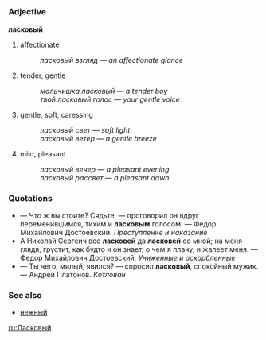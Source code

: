 =={{ru}}==
===Adjective===
'''ла́сковый'''
# affectionate
#: ''ласковый взгляд'' &mdash; ''an affectionate glance''
# tender, gentle
#: ''мальчишка ласковый'' &mdash; ''a tender boy''
#: '' твой ласковый голос'' &mdash; ''your gentle voice''
# gentle, soft, caressing
#: ''ласковый свет'' &mdash; ''soft light''
#: ''ласковый ветер'' &mdash; ''a gentle breeze''
# mild, pleasant
#: ''ласковый вечер'' &mdash; ''a pleasant evening''
#: ''ласковый рассвет'' &mdash; ''a pleasant dawn''
===Quotations===
* &mdash;  Что ж вы стоите? Сядьте, &mdash; проговорил он вдруг переменившимся,  тихим и '''ласковым''' голосом. &mdash;  Федор Михайлович Достоевский. ''Преступление и наказание''
* А Николай Сергеич все '''ласковей''' да '''ласковей''' со мной; на меня глядя,  грустит, как будто и он знает, о чем я плачу, и жалеет меня. &mdash; Федор Михайлович Достоевский, ''Униженные и оскорбленные''
* &mdash; Ты  чего,  милый, явился? &mdash; спросил '''ласковый''', спокойный мужик. &mdash; Андрей Платонов. ''Котлован''

===See also===
*[[нежный]]

[[ru:Ласковый]]